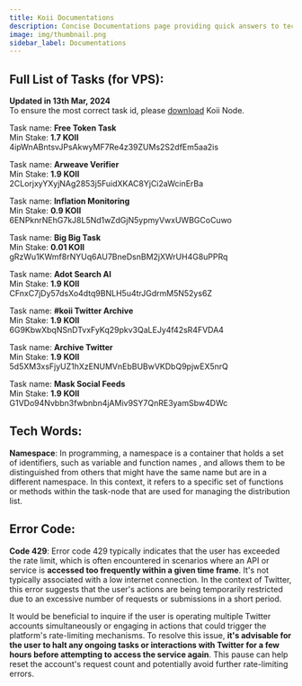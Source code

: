 ```yaml
---
title: Koii Documentations
description: Concise Documentations page providing quick answers to tech words related to koii network
image: img/thumbnail.png
sidebar_label: Documentations
---
```


## Full List of Tasks (for VPS): 

**Updated in 13th Mar, 2024**  
To ensure the most correct task id, please [download](https://www.koii.network/node) Koii Node.  

Task name: **Free Token Task**   
Min Stake: **1.7 KOII**  
4ipWnABntsvJPsAkwyMF7Re4z39ZUMs2S2dfEm5aa2is

Task name: **Arweave Verifier**  
Min Stake: **1.9 KOII**  
2CLorjxyYXyjNAg2853j5FuidXKAC8YjCi2aWcinErBa

Task name: **Inflation Monitoring**  
Min Stake: **0.9 KOII**  
6ENPknrNEhG7kJ8L5Nd1wZdGjN5ypmyVwxUWBGCoCuwo

Task name: **Big Big Task**   
Min Stake: **0.01 KOII**   
gRzWu1KWmf8rNYUq6AU7BneDsnBM2jXWrUH4G8uPPRq

Task name: **Adot Search AI**   
Min Stake: **1.9 KOII**  
CFnxC7jDy57dsXo4dtq9BNLH5u4trJGdrmM5N52ys6Z

Task name: **#koii Twitter Archive**  
Min Stake: **1.9 KOII**   
6G9KbwXbqNSnDTvxFyKq29pkv3QaLEJy4f42sR4FVDA4

Task name: **Archive Twitter**  
Min Stake: **1.9 KOII**   
5d5XM3xsFjyUZ1hXzENUMVnEbBUBwVKDbQ9pjwEX5nrQ 

Task name: **Mask Social Feeds**  
Min Stake: **1.9 KOII**   
G1VDo94Nvbbn3fwbnbn4jAMiv9SY7QnRE3yamSbw4DWc 

## Tech Words:

 **Namespace**: In programming, a namespace is a container that holds a set of identifiers, such as variable and function names
 , and allows them to be distinguished from others that might have the same name but are in a different namespace. In this context, it refers to a specific set of functions or methods within the task-node that are used for managing the distribution list.

## Error Code:

 **Code 429**: Error code 429 typically indicates that the user has exceeded the rate limit, which is often encountered in scenarios where an API or service is **accessed too frequently within a given time frame**. It's not typically associated with a low internet connection. In the context of Twitter, this error suggests that the user's actions are being temporarily restricted due to an excessive number of requests or submissions in a short period.  

It would be beneficial to inquire if the user is operating multiple Twitter accounts simultaneously or engaging in actions that could trigger the platform's rate-limiting mechanisms. To resolve this issue, **it's advisable for the user to halt any ongoing tasks or interactions with Twitter for a few hours before attempting to access the service again**. This pause can help reset the account's request count and potentially avoid further rate-limiting errors. 